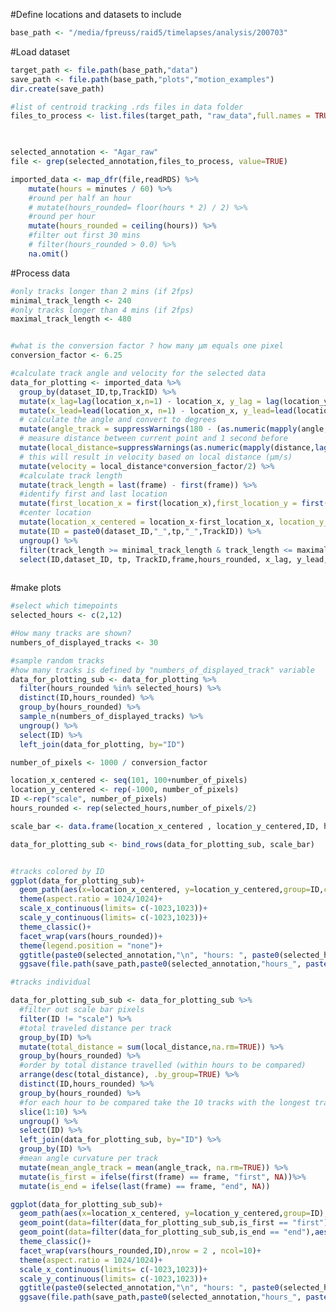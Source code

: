   
#Define locations and datasets to include
```r
base_path <- "/media/fpreuss/raid5/timelapses/analysis/200703"
```

#Load dataset
```r

target_path <- file.path(base_path,"data")
save_path <- file.path(base_path,"plots","motion_examples")
dir.create(save_path)

#list of centroid tracking .rds files in data folder
files_to_process <- list.files(target_path, "raw_data",full.names = TRUE, ignore.case = TRUE)
  


selected_annotation <- "Agar_raw"   
file <- grep(selected_annotation,files_to_process, value=TRUE)

imported_data <- map_dfr(file,readRDS) %>%
    mutate(hours = minutes / 60) %>%
    #round per half an hour
    # mutate(hours_rounded= floor(hours * 2) / 2) %>%
    #round per hour
    mutate(hours_rounded = ceiling(hours)) %>%
    #filter out first 30 mins
    # filter(hours_rounded > 0.0) %>%
    na.omit()

```
  
#Process data
```r

#only tracks longer than 2 mins (if 2fps)
minimal_track_length <- 240
#only tracks longer than 4 mins (if 2fps)
maximal_track_length <- 480


#what is the conversion factor ? how many µm equals one pixel
conversion_factor <- 6.25

#calculate track angle and velocity for the selected data
data_for_plotting <- imported_data %>%
  group_by(dataset_ID,tp,TrackID) %>%
  mutate(x_lag=lag(location_x,n=1) - location_x, y_lag = lag(location_y, n=1) - location_y) %>%
  mutate(x_lead=lead(location_x, n=1) - location_x, y_lead=lead(location_y, n=1) - location_y) %>%
  # calculate the angle and convert to degrees
  mutate(angle_track = suppressWarnings(180 - (as.numeric(mapply(angle,x_lag,y_lag,x_lead,y_lead)))*180/pi)) %>%
  # measure distance between current point and 1 second before
  mutate(local_distance=suppressWarnings(as.numeric(mapply(distance,lag(location_x,n=2),lag(location_y,n=2),location_x,location_y)))) %>%
  # this will result in velocity based on local distance (µm/s)
  mutate(velocity = local_distance*conversion_factor/2) %>%
  #calculate track length
  mutate(track_length = last(frame) - first(frame)) %>%
  #identify first and last location
  mutate(first_location_x = first(location_x),first_location_y = first(location_y)) %>%
  #center location
  mutate(location_x_centered = location_x-first_location_x, location_y_centered = location_y-first_location_y) %>%
  mutate(ID = paste0(dataset_ID,"_",tp,"_",TrackID)) %>%
  ungroup() %>%
  filter(track_length >= minimal_track_length & track_length <= maximal_track_length) %>%
  select(ID,dataset_ID, tp, TrackID,frame,hours_rounded, x_lag, y_lead, y_lag, y_lead, location_x, location_y, angle_track, local_distance, velocity, track_length, first_location_x, first_location_y, location_x_centered, location_y_centered, track_length)
  

```



#make plots
```r

#select which timepoints
selected_hours <- c(2,12)

#How many tracks are shown?
numbers_of_displayed_tracks <- 30

#sample random tracks
#how many tracks is defined by "numbers_of_displayed_track" variable
data_for_plotting_sub <- data_for_plotting %>%
  filter(hours_rounded %in% selected_hours) %>%
  distinct(ID,hours_rounded) %>%
  group_by(hours_rounded) %>%
  sample_n(numbers_of_displayed_tracks) %>%
  ungroup() %>%
  select(ID) %>%
  left_join(data_for_plotting, by="ID")

number_of_pixels <- 1000 / conversion_factor

location_x_centered <- seq(101, 100+number_of_pixels)
location_y_centered <- rep(-1000, number_of_pixels)
ID <-rep("scale", number_of_pixels)
hours_rounded <- rep(selected_hours,number_of_pixels/2)

scale_bar <- data.frame(location_x_centered , location_y_centered,ID, hours_rounded)

data_for_plotting_sub <- bind_rows(data_for_plotting_sub, scale_bar)


#tracks colored by ID
ggplot(data_for_plotting_sub)+
  geom_path(aes(x=location_x_centered, y=location_y_centered,group=ID,color=ID),size=1.5)+
  theme(aspect.ratio = 1024/1024)+
  scale_x_continuous(limits= c(-1023,1023))+
  scale_y_continuous(limits= c(-1023,1023))+
  theme_classic()+
  facet_wrap(vars(hours_rounded))+
  theme(legend.position = "none")+
  ggtitle(paste0(selected_annotation,"\n", "hours: ", paste0(selected_hours,collapse=" & "), "\n", minimal_track_length/60, " - ", maximal_track_length/60, " mins","\n", numbers_of_displayed_tracks, " tracks." ))+
  ggsave(file.path(save_path,paste0(selected_annotation,"hours_", paste0(selected_hours,collapse="_"),"_all_tracks_centered",".png")),height = 30,width= 60,units = "cm",dpi=300)

#tracks individual

data_for_plotting_sub_sub <- data_for_plotting_sub %>%
  #filter out scale bar pixels
  filter(ID != "scale") %>%
  #total traveled distance per track
  group_by(ID) %>%
  mutate(total_distance = sum(local_distance,na.rm=TRUE)) %>%
  group_by(hours_rounded) %>%
  #order by total distance travelled (within hours to be compared)
  arrange(desc(total_distance), .by_group=TRUE) %>%
  distinct(ID,hours_rounded) %>%
  group_by(hours_rounded) %>%
  #for each hour to be compared take the 10 tracks with the longest traveled distance
  slice(1:10) %>%
  ungroup() %>%
  select(ID) %>%
  left_join(data_for_plotting_sub, by="ID") %>%
  group_by(ID) %>%
  #mean angle curvature per track
  mutate(mean_angle_track = mean(angle_track, na.rm=TRUE)) %>%
  mutate(is_first = ifelse(first(frame) == frame, "first", NA))%>%
  mutate(is_end = ifelse(last(frame) == frame, "end", NA))

ggplot(data_for_plotting_sub_sub)+
  geom_path(aes(x=location_x_centered, y=location_y_centered,group=ID),size=0.5)+
  geom_point(data=filter(data_for_plotting_sub_sub,is_first == "first"),aes(x=location_x_centered, y=location_y_centered),color="red")+
  geom_point(data=filter(data_for_plotting_sub_sub,is_end == "end"),aes(x=location_x_centered, y=location_y_centered),color="orange")+
  theme_classic()+
  facet_wrap(vars(hours_rounded,ID),nrow = 2 , ncol=10)+
  theme(aspect.ratio = 1024/1024)+
  scale_x_continuous(limits= c(-1023,1023))+
  scale_y_continuous(limits= c(-1023,1023))+
  ggtitle(paste0(selected_annotation,"\n", "hours: ", paste0(selected_hours,collapse=" & "), "\n", minimal_track_length/60, " - ", maximal_track_length/60, " mins","\n", numbers_of_displayed_tracks, " tracks." ))+
  ggsave(file.path(save_path,paste0(selected_annotation,"hours_", paste0(selected_hours,collapse="_"),"_all_tracks_individual",".png")),height = 25,width= 50,units = "cm",dpi=300)

```
